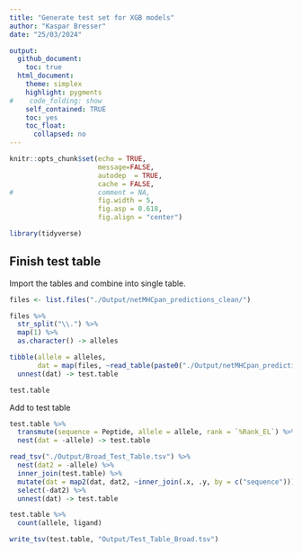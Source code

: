 ```yaml
---
title: "Generate test set for XGB models"
author: "Kaspar Bresser"
date: "25/03/2024"

output: 
  github_document:
    toc: true
  html_document: 
    theme: simplex
    highlight: pygments
#    code_folding: show
    self_contained: TRUE
    toc: yes
    toc_float:
      collapsed: no
---
```




```r
knitr::opts_chunk$set(echo = TRUE,
                      message=FALSE,
                      autodep  = TRUE,
                      cache = FALSE,
#                     comment = NA,
                      fig.width = 5,
                      fig.asp = 0.618,
                      fig.align = "center")
```

```r
library(tidyverse)
```




## Finish test table

Import the tables and combine into single table.

```r
files <- list.files("./Output/netMHCpan_predictions_clean/")

files %>% 
  str_split("\\.") %>% 
  map(1) %>% 
  as.character() -> alleles

tibble(allele = alleles, 
       dat = map(files, ~read_table(paste0("./Output/netMHCpan_predictions_clean/", .)))) %>% 
  unnest(dat) -> test.table

test.table
```


Add to test table


```r
test.table %>% 
  transmute(sequence = Peptide, allele = allele, rank = `%Rank_EL`) %>% 
  nest(dat = -allele) -> test.table

read_tsv("./Output/Broad_Test_Table.tsv") %>% 
  nest(dat2 = -allele) %>% 
  inner_join(test.table) %>% 
  mutate(dat = map2(dat, dat2, ~inner_join(.x, .y, by = c("sequence")))) %>% 
  select(-dat2) %>% 
  unnest(dat) -> test.table

test.table %>% 
  count(allele, ligand)
```


```r
write_tsv(test.table, "Output/Test_Table_Broad.tsv")
```



